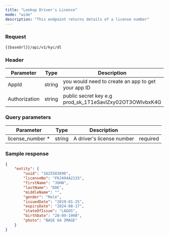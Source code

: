 ```yaml
---
title: "Lookup Driver's Licence"
mode: "wide"
description: "This endpoint returns details of a license number"
---
```




### Request

```text [GET]
{{baseUrl}}/api/v1/kyc/dl
```

### Header

| Parameter | Type | Description |
| --- | --- | --- |
| AppId | string | you would need to create an app to get your app ID |
| Authorization | string | public secret key e.g prod_sk_1T1eSavlZxy02OT3OWlvbxK4G |

### Query parameters

| Parameter | Type | Description |  |
| --- | --- | --- | --- |
| license_number \* | string | A driver's license number | required |

### Sample response

```json Response
{
    "entity": {
        "uuid": "1625583696",
        "licenseNo": "FKJ494A2133",
        "firstName": "JOHN",
        "lastName": "DOE",
        "middleName": "",
        "gender": "Male",
        "issuedDate": "2019-01-25",
        "expiryDate": "2024-08-17",
        "stateOfIssue": "LAGOS",
        "birthDate": "28-09-1998",
        "photo": "BASE 64 IMAGE"
    }
}
```
